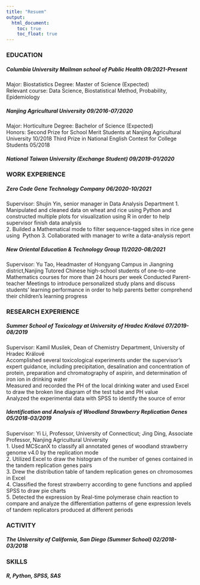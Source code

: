```yaml
---
title: "Resuem"
output: 
  html_document:
    toc: true
    toc_float: true
---
```



### EDUCATION  

##### Columbia University Mailman school of Public Health                            09/2021-Present   
Major: Biostatistics                   Degree: Master of Science (Expected)                                                                       		
Relevant course: Data Science, Biostatistical Method, Probability, Epidemiology
		
##### Nanjing Agricultural University	09/2016-07/2020		
Major: Horticulture	Degree: Bachelor of Science (Expected)			
Honors: Second Prize for School Merit Students at Nanjing Agricultural University   10/2018
Third Prize in National English Contest for College Students   05/2018	

##### National Taiwan University (Exchange Student)	                                            09/2019-01/2020 

### WORK EXPERIENCE                                                             
##### Zero Code Gene Technology Company                                                   06/2020-10/2021

 Supervisor: Shujin Yin, senior manager in Data Analysis Department 
 1. Manipulated and cleaned data on wheat and rice using Python and constructed multiple plots for visualization using R
in order to help supervisor finish data analysis \
 2. Builded a Mathematical mode to filter sequence-tagged sites in rice gene using \ Python
 3. Collaborated with manager to write a data-analysis report

##### New Oriental Education & Technology Group                                             11/2020-08/2021                                                      
 Supervisor: Yu Tao, Headmaster of Hongyang Campus in Jiangning district,Nanjing
  Tutored Chinese high-school students of one-to-one Mathematics courses for more than 24 hours per week
	Conducted Parent-teacher Meetings to introduce personalized study plans and discuss students’ learning performance in
order to help parents better comprehend their children’s learning progress 	

### RESEARCH EXPERIENCE                                                                    		
##### Summer School of Toxicology at University of Hradec Králové	07/2019-08/2019	

  Supervisor: Kamil Musilek, Dean of Chemistry Department, University of Hradec Králové \
  Accomplished several toxicological experiments under the supervisor’s expert guidance, including precipitation, desalination and concentration of protein, preparation and chromatography of aspirin, and determination of iron ion in drinking water \
  Measured and recorded the PH of the local drinking water and used Excel to draw the broken line diagram of the test tube and PH value \
  Analyzed the experimental data with SPSS to identify the source of error

##### Identification and Analysis of Woodland Strawberry Replication Genes	05/2018-03/2019	

  Supervisor: Yi Li, Professor, University of Connecticut; Jing Ding, Associate Professor, Nanjing Agricultural University \
  1. Used MCScanX to classify all annotated genes of woodland strawberry genome v4.0 by the replication mode \
  2. Utilized Excel to draw the histogram of the number of genes contained in the tandem replication genes pairs \
  3. Drew the distribution table of tandem replication genes on chromosomes in Excel \
  4. Classified the forest strawberry according to gene functions and applied SPSS to draw pie charts \
  5. Detected the expression by Real-time polymerase chain reaction to compare and analyze the differentiation patterns of gene expression levels of tandem replicators produced at different periods

### ACTIVITY	

##### The University of California, San Diego (Summer School)	02/2018-03/2018	

### SKILLS                                                        		
##### R, Python, SPSS, SAS


		





 

